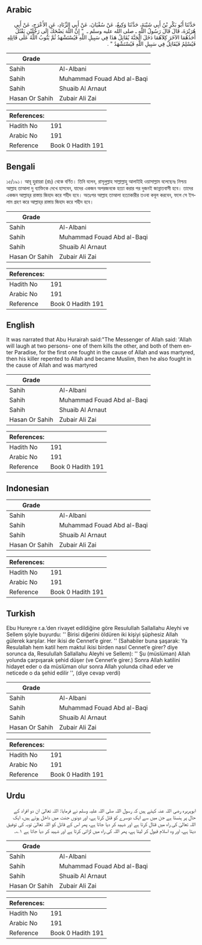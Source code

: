 ## Arabic


<div dir="rtl" lang="ar" style={{fontSize:'larger',backgroundColor:'#f8f9fa',padding:20}}>
حَدَّثَنَا أَبُو بَكْرِ بْنُ أَبِي شَيْبَةَ، حَدَّثَنَا وَكِيعٌ، عَنْ سُفْيَانَ، عَنْ أَبِي الزِّنَادِ، عَنِ الأَعْرَجِ، عَنْ أَبِي هُرَيْرَةَ، قَالَ قَالَ رَسُولُ اللَّهِ ـ صلى الله عليه وسلم ـ ‏ "‏ إِنَّ اللَّهَ يَضْحَكُ إِلَى رَجُلَيْنِ يَقْتُلُ أَحَدُهُمَا الآخَرَ كِلاَهُمَا دَخَلَ الْجَنَّةَ يُقَاتِلُ هَذَا فِي سَبِيلِ اللَّهِ فَيُسْتَشْهَدُ ثُمَّ يَتُوبُ اللَّهُ عَلَى قَاتِلِهِ فَيُسْلِمُ فَيُقَاتِلُ فِي سَبِيلِ اللَّهِ فَيُسْتَشْهَدُ ‏"‏ ‏.‏
</div>
<div style={{backgroundColor:'#f8f9fa',padding:20, marginBottom: 10}}><table> <thead> <tr> <th>Grade</th> <th></th> </tr> </thead> <tbody> <tr><td>Sahih</td><td>Al-Albani</td></tr><tr><td>Sahih</td><td>Muhammad Fouad Abd al-Baqi</td></tr><tr><td>Sahih</td><td>Shuaib Al Arnaut</td></tr><tr><td>Hasan Or Sahih</td><td>Zubair Ali Zai</td></tr></tbody></table><table> <thead> <tr> <th>References:</th> <th></th> </tr> </thead> <tbody><tr><td>Hadith No</td><td>191</td></tr><tr><td>Arabic No</td><td>191</td></tr><tr><td>Reference</td><td>Book 0 Hadith 191</td></tr></tbody></table></div>

## Bengali


<div dir="ltr" lang="bn" style={{fontSize:'larger',backgroundColor:'#f8f9fa',padding:20}}>
১৫/১৯১। আবূ হুরায়রা (রাঃ) থেকে বর্ণিত। তিনি বলেন, রাসূলুল্লাহ সাল্লাল্লাহু আলাইহি ওয়াসাল্লাম বলেছেনঃ নিশ্চয় আল্লাহ তাআলা দু ব্যাক্তিকে দেখে হাসবেন, যাদের একজন অপরজনকে হত্যা করার পর দুজনই জান্নাতবাসী হবে। তাদের একজন আল্লাহ্‌র রাস্তায় জিহাদ করে শহীদ হবে। অতঃপর আল্লাহ তাআলা হত্যাকারীর তওবা কবূল করবেন, ফলে সে ইসলাম গ্রহণ করে আল্লাহ্‌র রাস্তায় জিহাদ করে শহীদ হবে।
</div>
<div style={{backgroundColor:'#f8f9fa',padding:20, marginBottom: 10}}><table> <thead> <tr> <th>Grade</th> <th></th> </tr> </thead> <tbody> <tr><td>Sahih</td><td>Al-Albani</td></tr><tr><td>Sahih</td><td>Muhammad Fouad Abd al-Baqi</td></tr><tr><td>Sahih</td><td>Shuaib Al Arnaut</td></tr><tr><td>Hasan Or Sahih</td><td>Zubair Ali Zai</td></tr></tbody></table><table> <thead> <tr> <th>References:</th> <th></th> </tr> </thead> <tbody><tr><td>Hadith No</td><td>191</td></tr><tr><td>Arabic No</td><td>191</td></tr><tr><td>Reference</td><td>Book 0 Hadith 191</td></tr></tbody></table></div>

## English


<div dir="ltr" lang="en" style={{fontSize:'larger',backgroundColor:'#f8f9fa',padding:20}}>
It was narrated that Abu Hurairah said:"The Messenger of Allah said: 'Allah will laugh at two persons- one of them kills the other, and both of them enter Paradise, for the first one fought in the cause of Allah and was martyred, then his killer repented to Allah and became Muslim, then he also fought in the cause of Allah and was martyred
</div>
<div style={{backgroundColor:'#f8f9fa',padding:20, marginBottom: 10}}><table> <thead> <tr> <th>Grade</th> <th></th> </tr> </thead> <tbody> <tr><td>Sahih</td><td>Al-Albani</td></tr><tr><td>Sahih</td><td>Muhammad Fouad Abd al-Baqi</td></tr><tr><td>Sahih</td><td>Shuaib Al Arnaut</td></tr><tr><td>Hasan Or Sahih</td><td>Zubair Ali Zai</td></tr></tbody></table><table> <thead> <tr> <th>References:</th> <th></th> </tr> </thead> <tbody><tr><td>Hadith No</td><td>191</td></tr><tr><td>Arabic No</td><td>191</td></tr><tr><td>Reference</td><td>Book 0 Hadith 191</td></tr></tbody></table></div>

## Indonesian


<div dir="ltr" lang="id" style={{fontSize:'larger',backgroundColor:'#f8f9fa',padding:20}}>

</div>
<div style={{backgroundColor:'#f8f9fa',padding:20, marginBottom: 10}}><table> <thead> <tr> <th>Grade</th> <th></th> </tr> </thead> <tbody> <tr><td>Sahih</td><td>Al-Albani</td></tr><tr><td>Sahih</td><td>Muhammad Fouad Abd al-Baqi</td></tr><tr><td>Sahih</td><td>Shuaib Al Arnaut</td></tr><tr><td>Hasan Or Sahih</td><td>Zubair Ali Zai</td></tr></tbody></table><table> <thead> <tr> <th>References:</th> <th></th> </tr> </thead> <tbody><tr><td>Hadith No</td><td>191</td></tr><tr><td>Arabic No</td><td>191</td></tr><tr><td>Reference</td><td>Book 0 Hadith 191</td></tr></tbody></table></div>

## Turkish


<div dir="ltr" lang="tr" style={{fontSize:'larger',backgroundColor:'#f8f9fa',padding:20}}>
Ebu Hureyre r.a.’den rivayet edildiğine göre Resulullah Sallallahu Aleyhi ve Sellem şöyle buyurdu: '' Birisi diğerini öldüren iki kişiyi şüphesiz Allah gülerek karşılar. Her ikisi de Cennet’e girer. '' (Sahabiler buna şaşarak: Ya Resulallah hem katil hem maktul ikisi birden nasıl Cennet’e girer? diye sorunca da, Resulullah Sallallahu Aleyhi ve Sellem): '' Şu (müslüman) Allah yolunda çarpışarak şehid düşer (ve Cennet’e girer.) Sonra Allah katilini hidayet eder o da müslüman olur sonra Allah yolunda cihad eder ve neticede o da şehid edilir '', (diye cevap verdi)
</div>
<div style={{backgroundColor:'#f8f9fa',padding:20, marginBottom: 10}}><table> <thead> <tr> <th>Grade</th> <th></th> </tr> </thead> <tbody> <tr><td>Sahih</td><td>Al-Albani</td></tr><tr><td>Sahih</td><td>Muhammad Fouad Abd al-Baqi</td></tr><tr><td>Sahih</td><td>Shuaib Al Arnaut</td></tr><tr><td>Hasan Or Sahih</td><td>Zubair Ali Zai</td></tr></tbody></table><table> <thead> <tr> <th>References:</th> <th></th> </tr> </thead> <tbody><tr><td>Hadith No</td><td>191</td></tr><tr><td>Arabic No</td><td>191</td></tr><tr><td>Reference</td><td>Book 0 Hadith 191</td></tr></tbody></table></div>

## Urdu


<div dir="rtl" lang="ur" style={{fontSize:'larger',backgroundColor:'#f8f9fa',padding:20}}>
ابوہریرہ رضی اللہ عنہ کہتے ہیں کہ رسول اللہ صلی اللہ علیہ وسلم نے فرمایا: اللہ تعالیٰ ان دو افراد کے حال پر ہنستا ہے جن میں سے ایک دوسرے کو قتل کرتا ہے، اور دونوں جنت میں داخل ہوتے ہیں، ایک اللہ تعالیٰ کی راہ میں قتال کرتا ہے اور شہید کر دیا جاتا ہے، پھر اس کے قاتل کو اللہ تعالیٰ توبہ کی توفیق دیتا ہے، اور وہ اسلام قبول کر لیتا ہے، پھر اللہ کی راہ میں لڑائی کرتا ہے اور شہید کر دیا جاتا ہے ۱؎۔
</div>
<div style={{backgroundColor:'#f8f9fa',padding:20, marginBottom: 10}}><table> <thead> <tr> <th>Grade</th> <th></th> </tr> </thead> <tbody> <tr><td>Sahih</td><td>Al-Albani</td></tr><tr><td>Sahih</td><td>Muhammad Fouad Abd al-Baqi</td></tr><tr><td>Sahih</td><td>Shuaib Al Arnaut</td></tr><tr><td>Hasan Or Sahih</td><td>Zubair Ali Zai</td></tr></tbody></table><table> <thead> <tr> <th>References:</th> <th></th> </tr> </thead> <tbody><tr><td>Hadith No</td><td>191</td></tr><tr><td>Arabic No</td><td>191</td></tr><tr><td>Reference</td><td>Book 0 Hadith 191</td></tr></tbody></table></div>